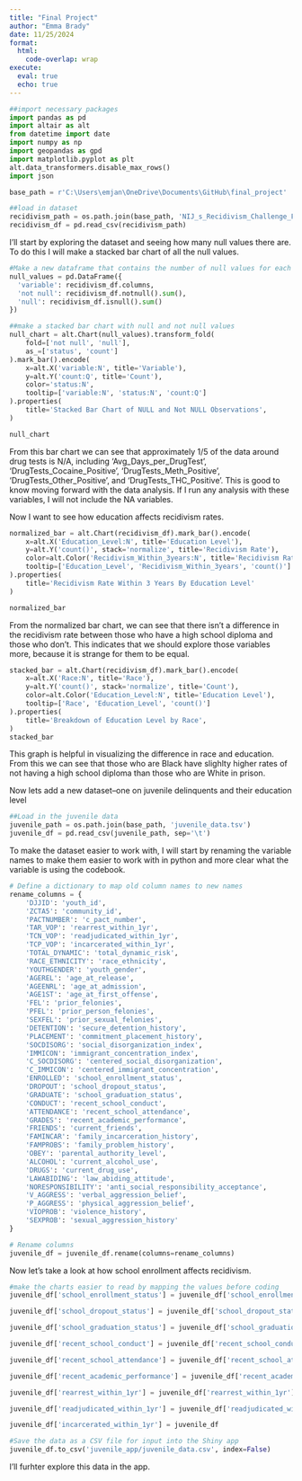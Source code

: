 ```yaml
---
title: "Final Project"
author: "Emma Brady"
date: 11/25/2024
format: 
  html: 
    code-overlap: wrap
execute:
  eval: true
  echo: true
---
```


```python
##import necessary packages
import pandas as pd
import altair as alt 
from datetime import date
import numpy as np
import geopandas as gpd
import matplotlib.pyplot as plt
alt.data_transformers.disable_max_rows()
import json

base_path = r'C:\Users\emjan\OneDrive\Documents\GitHub\final_project'
```

```python
##load in dataset
recidivism_path = os.path.join(base_path, 'NIJ_s_Recidivism_Challenge_Full_Dataset_20241125.csv')
recidivism_df = pd.read_csv(recidivism_path)
```

I'll start by exploring the dataset and seeing how many null values there are. To do this I will make a stacked bar chart of all the null values.
```python
#Make a new dataframe that contains the number of null values for each variable
null_values = pd.DataFrame({
  'variable': recidivism_df.columns,
  'not null': recidivism_df.notnull().sum(),
  'null': recidivism_df.isnull().sum()
})
```

```python
##make a stacked bar chart with null and not null values
null_chart = alt.Chart(null_values).transform_fold(
    fold=['not null', 'null'],
    as_=['status', 'count']
).mark_bar().encode(
    x=alt.X('variable:N', title='Variable'),
    y=alt.Y('count:Q', title='Count'),
    color='status:N',
    tooltip=['variable:N', 'status:N', 'count:Q']
).properties(
    title='Stacked Bar Chart of NULL and Not NULL Observations',
)

null_chart
```
From this bar chart we can see that approximately 1/5 of the data around drug tests is N/A, including 'Avg_Days_per_DrugTest', 'DrugTests_Cocaine_Positive', 'DrugTests_Meth_Positive', 'DrugTests_Other_Positive', and 'DrugTests_THC_Positive'. This is good to know moving forward with the data analysis. If I run any analysis with these variables, I will not include the NA variables.

Now I want to see how education affects recidivism rates.

```python
normalized_bar = alt.Chart(recidivism_df).mark_bar().encode(
    x=alt.X('Education_Level:N', title='Education Level'),
    y=alt.Y('count()', stack='normalize', title='Recidivism Rate'),
    color=alt.Color('Recidivism_Within_3years:N', title='Recidivism Rate'),
    tooltip=['Education_Level', 'Recidivism_Within_3years', 'count()']
).properties(
    title='Recidivism Rate Within 3 Years By Education Level'
)

normalized_bar
```
From the normalized bar chart, we can see that there isn't a difference in the recidivism rate between those who have a high school diploma and those who don't. This indicates that we should explore those variables more, because it is strange for them to be equal.

```python
stacked_bar = alt.Chart(recidivism_df).mark_bar().encode(
    x=alt.X('Race:N', title='Race'),
    y=alt.Y('count()', stack='normalize', title='Count'),
    color=alt.Color('Education_Level:N', title='Education Level'),
    tooltip=['Race', 'Education_Level', 'count()']
).properties(
    title='Breakdown of Education Level by Race',
)
stacked_bar
```
This graph is helpful in visualizing the difference in race and education. From this we can see that those who are Black have slighlty higher rates of not having a high school diploma than those who are White in prison.

Now lets add a new dataset--one on juvenile delinquents and their education level
```python
##Load in the juvenile data
juvenile_path = os.path.join(base_path, 'juvenile_data.tsv')
juvenile_df = pd.read_csv(juvenile_path, sep='\t')
```

To make the dataset easier to work with, I will start by renaming the variable names to make them easier to work with in python and more clear what the variable is using the codebook.
```python
# Define a dictionary to map old column names to new names
rename_columns = {
    'DJJID': 'youth_id',
    'ZCTA5': 'community_id',
    'PACTNUMBER': 'c_pact_number',
    'TAR_VOP': 'rearrest_within_1yr',
    'TCN_VOP': 'readjudicated_within_1yr',
    'TCP_VOP': 'incarcerated_within_1yr',
    'TOTAL_DYNAMIC': 'total_dynamic_risk',
    'RACE_ETHNICITY': 'race_ethnicity',
    'YOUTHGENDER': 'youth_gender',
    'AGEREL': 'age_at_release',
    'AGEENRL': 'age_at_admission',
    'AGE1ST': 'age_at_first_offense',
    'FEL': 'prior_felonies',
    'PFEL': 'prior_person_felonies',
    'SEXFEL': 'prior_sexual_felonies',
    'DETENTION': 'secure_detention_history',
    'PLACEMENT': 'commitment_placement_history',
    'SOCDISORG': 'social_disorganization_index',
    'IMMICON': 'immigrant_concentration_index',
    'C_SOCDISORG': 'centered_social_disorganization',
    'C_IMMICON': 'centered_immigrant_concentration',
    'ENROLLED': 'school_enrollment_status',
    'DROPOUT': 'school_dropout_status',
    'GRADUATE': 'school_graduation_status',
    'CONDUCT': 'recent_school_conduct',
    'ATTENDANCE': 'recent_school_attendance',
    'GRADES': 'recent_academic_performance',
    'FRIENDS': 'current_friends',
    'FAMINCAR': 'family_incarceration_history',
    'FAMPROBS': 'family_problem_history',
    'OBEY': 'parental_authority_level',
    'ALCOHOL': 'current_alcohol_use',
    'DRUGS': 'current_drug_use',
    'LAWABIDING': 'law_abiding_attitude',
    'NORESPONSIBILITY': 'anti_social_responsibility_acceptance',
    'V_AGGRESS': 'verbal_aggression_belief',
    'P_AGGRESS': 'physical_aggression_belief',
    'VIOPROB': 'violence_history',
    'SEXPROB': 'sexual_aggression_history'
}

# Rename columns
juvenile_df = juvenile_df.rename(columns=rename_columns)
```
Now let's take a look at how school enrollment affects recidivism.

```python
#make the charts easier to read by mapping the values before coding
juvenile_df['school_enrollment_status'] = juvenile_df['school_enrollment_status'].map({1: '1 - Enrolled', 0: '0 - Not Enrolled'})

juvenile_df['school_dropout_status'] = juvenile_df['school_dropout_status'].map({1: '1 - Yes', 0: '0 - No'})

juvenile_df['school_graduation_status'] = juvenile_df['school_graduation_status'].map({1: '1 - Yes', 0:'0 - No'})

juvenile_df['recent_school_conduct'] = juvenile_df['recent_school_conduct'].map({1: '1 - Has received recognition for good bhvr', 2:'2 - No probs in school conduct', 3:'3 - Probs reported by teachers', 4:'4 - Problem Calls to Parents', 5:'5 - Calls to Police'})

juvenile_df['recent_school_attendance'] = juvenile_df['recent_school_attendance'].map({1: '1 - Good attendance with few absences', 2:'2 - No unexcused absences', 3:'3 - Some partial day unexcused absences', 4:'4 - Some full day unexcused absences', 5:'5 - Habitual truant'})

juvenile_df['recent_academic_performance'] = juvenile_df['recent_academic_performance'].map({1: '1 - Mostly As', 2: '2 - Mostly As and Bs', 3: '3 - Mostly Bs and Cs', 4: '4 - Mostly Cs and Ds and some Fs', 5: '5 - Some Ds Mostly Fs'})

juvenile_df['rearrest_within_1yr'] = juvenile_df['rearrest_within_1yr'].map({1: 'Yes', 0: 'No'})

juvenile_df['readjudicated_within_1yr'] = juvenile_df['readjudicated_within_1yr'].map({1: 'Yes', 0:'No'})

juvenile_df['incarcerated_within_1yr'] = juvenile_df
```

```python
#Save the data as a CSV file for input into the Shiny app
juvenile_df.to_csv('juvenile_app/juvenile_data.csv', index=False)
```

I'll furhter explore this data in the app.
